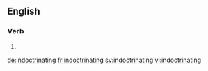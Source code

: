 ==English==

===Verb===
{{head|en}}

# {{present participle of|indoctrinate|lang=en}}

[[de:indoctrinating]]
[[fr:indoctrinating]]
[[sv:indoctrinating]]
[[vi:indoctrinating]]